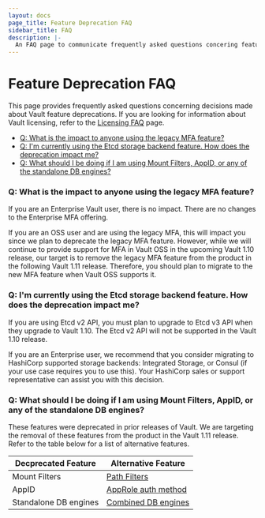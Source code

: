 ```yaml
---
layout: docs
page_title: Feature Deprecation FAQ
sidebar_title: FAQ
description: |-
  An FAQ page to communicate frequently asked questions concering feature deprecations.
---
```


# Feature Deprecation FAQ

This page provides frequently asked questions concerning decisions made about Vault feature deprecations. If you are looking for information about Vault licensing, refer to the [Licensing FAQ](/docs/enterprise/license/faq) page.

- [Q: What is the impact to anyone using the legacy MFA feature?](#q-what-is-the-impact-to-anyone-using-the-legacy-mfa-feature)
- [Q: I'm currently using the Etcd storage backend feature. How does the deprecation impact me?](#q-i-m-currently-using-the-etcd-storage-backend-feature-how-does-the-deprecation-impact-me)
- [Q: What should I be doing if I am using Mount Filters, AppID, or any of the standalone DB engines?](#q-what-is-the-impact-to-anyone-using-the-legacy-mfa-feature)

### Q: What is the impact to anyone using the legacy MFA feature?

If you are an Enterprise Vault user, there is no impact. There are no changes to the Enterprise MFA offering.

If you are an OSS user and are using the legacy MFA, this will impact you since we plan to deprecate the legacy MFA feature. However, while we will continue to provide support for MFA in Vault OSS in the upcoming Vault 1.10 release, our target is to remove the legacy MFA feature from the product in the following Vault 1.11 release. Therefore, you should plan to migrate to the new MFA feature when Vault OSS supports it.

### Q: I'm currently using the Etcd storage backend feature. How does the deprecation impact me?

If you are using Etcd v2 API, you must plan to upgrade to Etcd v3 API when they upgrade to Vault 1.10. The Etcd v2 API will not be supported in the Vault 1.10 release.

If you are an Enterprise user, we recommend that you consider migrating to HashiCorp supported storage backends: Integrated Storage, or Consul (if your use case requires you to use this). Your HashiCorp sales or support representative can assist you with this decision.

### Q: What should I be doing if I am using Mount Filters, AppID, or any of the standalone DB engines?

These features were deprecated in prior releases of Vault. We are targeting the removal of these features from the product in the Vault 1.11 release. Refer to the table below for a list of alternative features.

| Decprecated Feature    | Alternative Feature |
| -----------------------| --------------------|
| Mount Filters          | [Path Filters](https://www.vaultproject.io/api-docs/system/replication/replication-performance#create-paths-filter)|
| AppID                  | [AppRole auth method](/docs/auth/approle)|
| Standalone DB engines  | [Combined DB engines](/docs/secrets/databases)|
